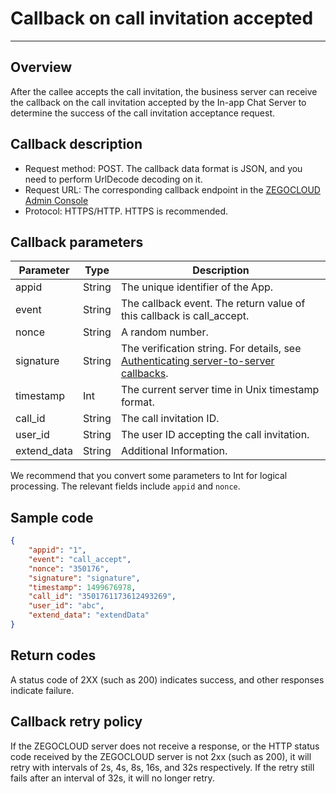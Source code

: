 

# Callback on call invitation accepted

- - -

## Overview

After the callee accepts the call invitation, the business server can receive the callback on the call invitation accepted by the In-app Chat Server to determine the success of the call invitation acceptance request.

## Callback description

- Request method: POST.
  <Note title="Note">
  The callback data format is JSON, and you need to perform UrlDecode decoding on it.
  </Note>
- Request URL: The corresponding callback endpoint in the [ZEGOCLOUD Admin Console](https://console.zegocloud.com)
- Protocol: HTTPS/HTTP. HTTPS is recommended.

## Callback parameters

| Parameter | Type | Description |
| -- | -- | -- |
| appid | String | The unique identifier of the App. |
| event | String | The callback event. The return value of this callback is call_accept. |
| nonce | String | A random number. |
| signature | String | The verification string. For details, see [Authenticating server-to-server callbacks](./Authenticating%20server-to-server%20callbacks.mdx). |
| timestamp | Int | The current server time in Unix timestamp format. |
| call_id | String | The call invitation ID. |
| user_id | String | The user ID accepting the call invitation. |
| extend_data | String | Additional Information.|

<Note title="Note">

We recommend that you convert some parameters to Int for logical processing. The relevant fields include `appid` and `nonce`.
</Note>

## Sample code

```json
{
    "appid": "1",
    "event": "call_accept",
    "nonce": "350176",
    "signature": "signature",
    "timestamp": 1499676978,
    "call_id": "3501761173612493269",
    "user_id": "abc",
    "extend_data": "extendData"
}
```

## Return codes

A status code of 2XX (such as 200) indicates success, and other responses indicate failure.

## Callback retry policy

If the ZEGOCLOUD server does not receive a response, or the HTTP status code received by the ZEGOCLOUD server is not 2xx (such as 200), it will retry with intervals of 2s, 4s, 8s, 16s, and 32s respectively. If the retry still fails after an interval of 32s, it will no longer retry.

